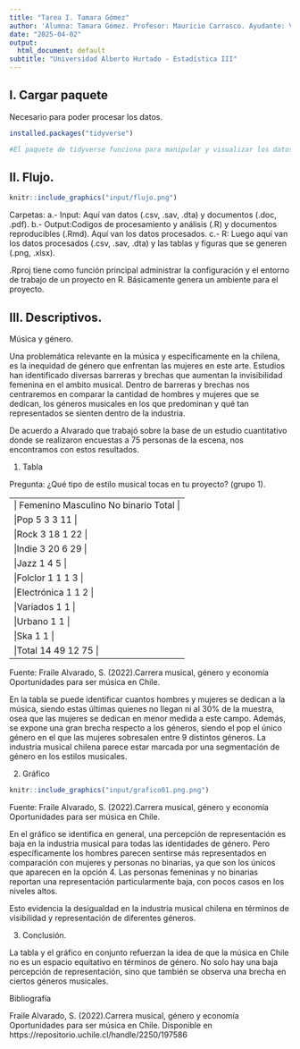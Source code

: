 ```yaml
---
title: "Tarea I. Tamara Gómez"
author: 'Alumna: Tamara Gómez. Profesor: Mauricio Carrasco. Ayudante: Vicente Díaz.'
date: "2025-04-02"
output:
  html_document: default
subtitle: "Universidad Alberto Hurtado - Estadística III"
---
```


## I. Cargar paquete
Necesario para poder procesar los datos.

```r

installed.packages("tidyverse")

#El paquete de tidyverse funciona para manipular y visualizar los datos.
```


## II. Flujo.

```r

knitr::include_graphics("input/flujo.png")

```


Carpetas:
a.- Input: Aquí van datos (.csv, .sav, .dta) y documentos (.doc, .pdf).
b.- Output:Codigos de procesamiento y análisis (.R) y documentos reproducibles (.Rmd). Aquí van los datos procesados.
c.- R: Luego aquí van los datos procesados (.csv, .sav, .dta) y las tablas y figuras que se generen (.png, .xlsx).

.Rproj tiene como función principal administrar la configuración y el entorno de trabajo de un proyecto en R. Básicamente genera un ambiente para el proyecto.


## III. Descriptivos.

Música y género.

Una problemática relevante en la música y especificamente en la chilena, es la inequidad de género que enfrentan las mujeres en este arte. Estudios han identificado diversas barreras y brechas que aumentan la invisibilidad femenina en el ambito musical. Dentro de barreras y brechas nos centraremos en comparar la cantidad de hombres y mujeres que se dedican, los géneros musicales en los que predominan y qué tan representados se sienten dentro de la industria.

De acuerdo a Alvarado que trabajó sobre la base de un estudio cuantitativo donde se realizaron encuestas a 75 personas de la escena, nos encontramos con estos resultados.

1. Tabla

Pregunta: ¿Qué tipo de estilo musical tocas en tu proyecto? (grupo 1).

-----------------------------------------------------------------------
|                 Femenino       Masculino      No binario      Total |
|Pop                 5               3              3             11  |
|Rock                3              18              1             22  |
|Indie               3              20              6             29  |
|Jazz                1               4                             5  |
|Folclor             1               1              1              3  |
|Electrónica         1                              1              2  |
|Variados                            1                             1  | 
|Urbano                              1                             1  |
|Ska                                 1                             1  |
|Total              14              49             12             75  |
-----------------------------------------------------------------------

Fuente: Fraile Alvarado, S. (2022).Carrera musical, género y economía Oportunidades para ser música en Chile.


En la tabla se puede identificar cuantos hombres y mujeres se dedican a la música, siendo estas últimas quienes no llegan ni al 30% de la muestra, osea que las mujeres se dedican en menor medida a este campo. Además, se expone una gran brecha respecto a los géneros, siendo el pop el único género en el que las mujeres sobresalen entre 9 distintos géneros. La industria musical chilena parece estar marcada por una segmentación de género en los estilos musicales.



2. Gráfico
```r

knitr::include_graphics("input/grafico01.png.png")

```

Fuente: Fraile Alvarado, S. (2022).Carrera musical, género y economía Oportunidades para ser música en Chile.

En el gráfico se identifica en general, una percepción de representación es baja en la industria musical para todas las identidades de género. Pero específicamente los hombres parecen sentirse más representados en comparación con mujeres y personas no binarias, ya que son los únicos que aparecen en la opción 4. Las personas femeninas y no binarias reportan una representación particularmente baja, con pocos casos en los niveles altos.

Esto evidencia la desigualdad en la industria musical chilena en términos de visibilidad y representación de diferentes géneros.

3. Conclusión.

La tabla y el gráfico en conjunto refuerzan la idea de que la música en Chile no es un espacio equitativo en términos de género. No solo hay una baja percepción de representación, sino que también se observa una brecha en ciertos géneros musicales.


Bibliografía

Fraile Alvarado, S. (2022).Carrera musical, género y economía Oportunidades para ser música en Chile. Disponible en https://repositorio.uchile.cl/handle/2250/197586



